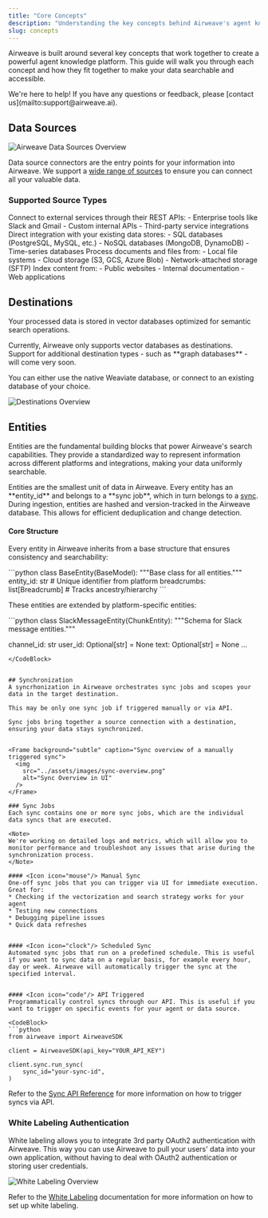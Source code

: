 ```yaml
---
title: "Core Concepts"
description: "Understanding the key concepts behind Airweave's agent knowledge platform"
slug: concepts
---
```


Airweave is built around several key concepts that work together to create a powerful agent knowledge platform. This guide will walk you through each concept and how they fit together to make your data searchable and accessible.


<Note>
We're here to help! If you have any questions or feedback, please [contact us](mailto:support@airweave.ai).

</Note>

## Data Sources

<Frame background="subtle" caption="Selecting data sources">
  <img 
    src="../assets/images/sources-overview.png" 
    alt="Airweave Data Sources Overview"
  />
</Frame>

Data source connectors are the entry points for your information into Airweave. We
support a [wide range of sources](https://github.com/airweave-ai/airweave/tree/main/backend/app/platform/sources) to ensure you can connect all your valuable data.

### Supported Source Types

<Tabs>
  <Tab title="APIs">
    Connect to external services through their REST APIs: 
    - Enterprise tools like Slack and Gmail
    - Custom internal APIs
    - Third-party service integrations
  </Tab>
  <Tab title="Databases">
    Direct integration with your existing data stores: 
    - SQL databases (PostgreSQL, MySQL, etc.)
    - NoSQL databases (MongoDB, DynamoDB)
    - Time-series databases
  </Tab>
  <Tab title="File Systems (coming soon)">
    Process documents and files from: 
    - Local file systems 
    - Cloud storage (S3, GCS, Azure Blob) 
    - Network-attached storage (SFTP)
  </Tab>
  <Tab title="Web Content (coming soon)">
    Index content from: - Public websites - Internal documentation - Web
    applications
  </Tab>
</Tabs>

## Destinations

Your processed data is stored in vector databases optimized for semantic search operations.

<Warning>
  Currently, Airweave only supports vector databases as destinations. Support
  for additional destination types - such as **graph databases** - will come very soon.
</Warning>

You can either use the native Weaviate database, or connect to an existing database of your choice.

<Frame background="subtle" caption="Selecting destinations">
  <img  
    src="../assets/images/destinations-overview.png" 
    alt="Destinations Overview"
  />
</Frame>


## Entities

Entities are the fundamental building blocks that power Airweave's search
capabilities. They provide a standardized way to represent information across
different platforms and integrations, making your data uniformly searchable.

<Note>
Entities are the smallest unit of data in Airweave. Every entity has an **entity_id** and belongs to a **sync job**, which in turn belongs to a <a href="#synchronization">sync</a>.
During ingestion, entities are hashed and version-tracked in the Airweave database. This allows for efficient deduplication and change detection.
</Note>

#### Core Structure

Every entity in Airweave inherits from a base structure that ensures consistency and searchability:

<CodeBlock title="Base Entity Structure">
```python 
class BaseEntity(BaseModel): 
  """Base class for all entities."""
  entity_id: str # Unique identifier from platform
  breadcrumbs: list[Breadcrumb] # Tracks ancestry/hierarchy
```
</CodeBlock>

These entities are extended by platform-specific entities:

<CodeBlock title="Slack Message Entity">
```python
class SlackMessageEntity(ChunkEntity):
  """Schema for Slack message entities."""

  channel_id: str
  user_id: Optional[str] = None
  text: Optional[str] = None
  ...
```
</CodeBlock>


## Synchronization
A syncrhonization in Airweave orchestrates sync jobs and scopes your data in the target destination. 

This may be only one sync job if triggered manually or via API.

Sync jobs bring together a source connection with a destination, ensuring your data stays synchronized.


<Frame background="subtle" caption="Sync overview of a manually triggered sync">
  <img 
    src="../assets/images/sync-overview.png" 
    alt="Sync Overview in UI"
  />
</Frame>

### Sync Jobs
Each sync contains one or more sync jobs, which are the individual data syncs that are executed.

<Note>
We're working on detailed logs and metrics, which will allow you to monitor performance and troubleshoot any issues that arise during the synchronization process.
</Note>

#### <Icon icon="mouse"/> Manual Sync
One-off sync jobs that you can trigger via UI for immediate execution. Great for:
* Checking if the vectorization and search strategy works for your agent
* Testing new connections
* Debugging pipeline issues
* Quick data refreshes


#### <Icon icon="clock"/> Scheduled Sync
Automated sync jobs that run on a predefined schedule. This is useful if you want to sync data on a regular basis, for example every hour, day or week. Airweave will automatically trigger the sync at the specified interval.


#### <Icon icon="code"/> API Triggered
Programmatically control syncs through our API. This is useful if you want to trigger on specific events for your agent or data source.

<CodeBlock>
```python
from airweave import AirweaveSDK

client = AirweaveSDK(api_key="YOUR_API_KEY")

client.sync.run_sync(
    sync_id="your-sync-id",
)

```
</CodeBlock>

Refer to the [Sync API Reference](/api-reference/sync/create-sync) for more information on how to trigger syncs via API.



### White Labeling Authentication
White labeling allows you to integrate 3rd party OAuth2 authentication with Airweave. This way you can use Airweave to pull your users' data into your own application, without having to deal 
with OAuth2 authentication or storing user credentials.

<Frame background="subtle" caption="White Labeling Authentication">
  <img 
    src="../assets/images/white-label-configuration.png" 
    alt="White Labeling Overview"
  />
</Frame>

Refer to the [White Labeling](/white-labeling) documentation for more information on how to set up white labeling.
